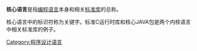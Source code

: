 {{unreferenced|time=2010-02-18T15:09:25+00:00}}
'''核心语言'''是指[[编程语言|编程语言]]本身和相关[[标准库|标准库]]的总称。

核心语言中的标识符称为关键字。标准C运行时库和核心JAVA包是两个内核语言中相关标准库的例子。




[[Category:程序设计语言|Category:程序设计语言]]